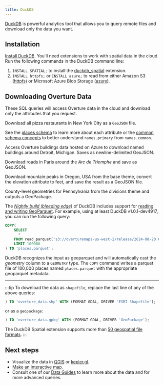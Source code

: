 ```yaml
---
title: DuckDB
---
```



[DuckDB](https://duckdb.org/) is powerful analytics tool that allows you to query remote files and download only the data you want.

## Installation

[Install DuckDB](https://duckdb.org/docs/installation/). You'll need extensions to work with spatial data in the cloud. Run the following commands in the DuckDB command line:

1. `INSTALL SPATIAL;` to install the [duckdb_spatial](https://github.com/duckdblabs/duckdb_spatial) extension.
2. `INSTALL httpfs;` or `INSTALL azure;` to read from either Amazon S3 ([httpfs](https://duckdb.org/docs/guides/import/s3_import.html)) or Microsoft Azure Blob Storage ([azure](https://duckdb.org/docs/extensions/azure)).

## Downloading Overture Data

These SQL queries will access Overture data in the cloud and download only the attributes that you request.

<Tabs queryString="query">

<TabItem value="Places" label="Places">

Download all pizza restaurants in New York City as a `GeoJSON` file.

<QueryBuilder query={NewYorkPizza}></QueryBuilder>

See the [places schema](/schema/reference/places/place) to learn more about each attribute or the [common schema concepts](/schema/concepts/names/) to better understand `names.primary` from `names.common`.
</TabItem>

<TabItem value="Buildings" label="Buildings">

Access Overture buildings data hosted on Azure to download named buildings around Detroit, Michigan. Saves as newline-delimited GeoJSON.

<QueryBuilder query={DetroitBuildings}></QueryBuilder>
</TabItem>

<TabItem value="Roads" label="Roads">

Download roads in Paris around the _Arc de Triomphe_ and save as GeoJSON.

<QueryBuilder query={ParisRoads}></QueryBuilder>
</TabItem>

<TabItem value="Mountains" label="Mountains">

Download mountain peaks in Oregon, USA from the base theme, convert the elevation attribute to feet, and save the result as a GeoJSON file.

<QueryBuilder query={Peaks}></QueryBuilder>

</TabItem>

<TabItem value="Counties" label="Counties">

County-level geometries for Pennsylvania from the divisions theme and outputs a GeoPackage.

<QueryBuilder query={CountyGeometries}></QueryBuilder>

</TabItem>

<TabItem value="geoparquet" label="As GeoParquet (Experimental)">

The [_Nightly build (bleeding edge)_](https://duckdb.org/docs/installation/?version=main) of DuckDB includes support for [reading and writing GeoParquet](https://github.com/duckdb/duckdb/pull/12503). For example, using at least DuckDB v1.0.1-dev4917, you can run the following query:
```sql
COPY(
    SELECT
      *
    FROM read_parquet('s3://overturemaps-us-west-2/release/2024-08-20.0/theme=places/type=place/*', filename=true, hive_partitioning=1)
    LIMIT 100000
) TO 'places.parquet';
```

DuckDB recognizes the input as geoparquet and will automatically cast the _geometry_ column to a `GEOMETRY` type.
The `COPY` command writes a parquet file of 100,000 places named `places.parquet` with the appropriate geoparquet metadata.

</TabItem>
</Tabs>

---

:::tip
To download the data as `shapefile`, replace the last line of any of the above queries:

```sql
) TO 'overture_data.shp' WITH (FORMAT GDAL, DRIVER 'ESRI Shapefile');
```

or as a `geopackage`:

```sql
) TO 'overture_data.gpkg' WITH (FORMAT GDAL, DRIVER 'GeoPackage');
```

The DuckDB Spatial extension supports more than [50 geospatial file formats](https://duckdb.org/docs/extensions/spatial.html#st_read--read-spatial-data-from-files).
:::


## Next steps

- Visualize the data in [QGIS](/examples/QGIS) or [kepler.gl](/examples/kepler-gl).
- [Make an interactive map](/examples/build-a-map).
- Consult one of our [Data Guides](/guides/) to learn more about the data and for more advanced queries.
